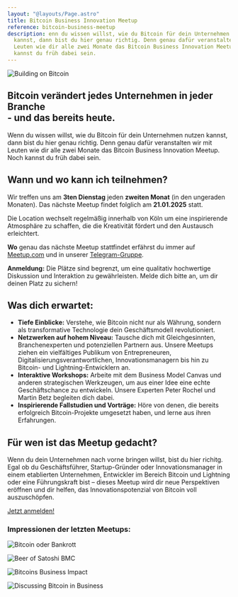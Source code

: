 ```yaml
---
layout: "@layouts/Page.astro"
title: Bitcoin Business Innovation Meetup
reference: bitcoin-business-meetup
description: enn du wissen willst, wie du Bitcoin für dein Unternehmen nutzen
  kannst, dann bist du hier genau richtig. Denn genau dafür veranstalten wir mit
  Leuten wie dir alle zwei Monate das Bitcoin Business Innovation Meetup. Noch
  kannst du früh dabei sein.
---
```

![Building on Bitcoin](src/images/bitcoin-business-innovation-construction-site-original-image.jpeg "Building on Bitcoin")

## Bitcoin verändert jedes Unternehmen in jeder Branche <br>- und das bereits heute.

Wenn du wissen willst, wie du Bitcoin für dein Unternehmen nutzen kannst, dann bist du hier genau richtig. Denn genau dafür veranstalten wir mit Leuten wie dir alle zwei Monate das Bitcoin Business Innovation Meetup. Noch kannst du früh dabei sein.

## Wann und wo kann ich teilnehmen?

Wir treffen uns am **3ten Dienstag** jeden **zweiten Monat** (in den ungeraden Monaten). Das nächste Meetup findet folglich am **21.01.2025** statt.

Die Location wechselt regelmäßig innerhalb von Köln um eine inspirierende Atmosphäre zu schaffen, die die Kreativität fördert und den Austausch erleichtert. 

**Wo** genau das nächste Meetup stattfindet erfährst du immer auf [Meetup.com](<>) und in unserer [Telegram-Gruppe](<>). 

**Anmeldung:** Die Plätze sind begrenzt, um eine qualitativ hochwertige Diskussion und Interaktion zu gewährleisten. Melde dich bitte an, um dir deinen Platz zu sichern!

## Was dich erwartet:

* **Tiefe Einblicke:** Verstehe, wie Bitcoin nicht nur als Währung, sondern als transformative Technologie dein Geschäftsmodell revolutioniert.
* **Netzwerken auf hohem Niveau:** Tausche dich mit Gleichgesinnten, Branchenexperten und potenziellen Partnern aus. Unsere Meetups ziehen ein vielfältiges Publikum von Entrepreneuren, Digitalisierungsverantwortlichen, Innovationsmanagern bis hin zu Bitcoin- und Lightning-Entwicklern an.
* **Interaktive Workshops:** Arbeite mit dem Business Model Canvas und anderen strategischen Werkzeugen, um aus einer Idee eine echte Geschäftschance zu entwickeln. Unsere Experten Peter Rochel und Martin Betz begleiten dich dabei.
* **Inspirierende Fallstudien und Vorträge:** Höre von denen, die bereits erfolgreich Bitcoin-Projekte umgesetzt haben, und lerne aus ihren Erfahrungen.

## Für wen ist das Meetup gedacht?

Wenn du dein Unternehmen nach vorne bringen willst, bist du hier richitg. Egal ob du Geschäftsführer, Startup-Gründer oder Innovationsmanager in einem etablierten Unternehmen, Entwickler im Bereich Bitcoin und Lightning oder eine Führungskraft bist – dieses Meetup wird dir neue Perspektiven eröffnen und dir helfen, das Innovationspotenzial von Bitcoin voll auszuschöpfen.

<a href="https://www.meetup.com/de-DE/bitcoin-business-innovation/" class="btn btn-three mt-20">Jetzt anmelden!</a>



### Impressionen der letzten Meetups:

![Bitcoin oder Bankrott](src/images/bbi-meetup-november-2024.jpg "Bitcoin oder Bankrott")

![Beer of Satoshi BMC](src/images/bbi-märz-2024.jpg "Beer of Satoshi BMC")

![Bitcoins Business Impact](src/images/2404_ml_sbc_bootcamp_030.jpg "Bitcoins Business Impact")

![Discussing Bitcoin in Business](src/images/2404_ml_sbc_bootcamp_006.jpg "Discussing Bitcoin in Business")
